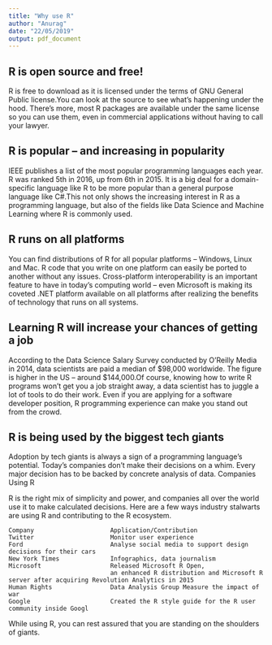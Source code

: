 ```yaml
---
title: "Why use R"
author: "Anurag"
date: "22/05/2019"
output: pdf_document
---
```


## R is open source and free!
R is free to download as it is licensed under the terms of GNU General Public license.You can look at the source to see what’s happening under the hood. There’s more, most R packages are available under the same license so you can use them, even in commercial applications without having to call your lawyer.

## R is popular – and increasing in popularity
IEEE publishes a list of the most popular programming languages each year. R was ranked 5th in 2016, up from 6th in 2015. It is a big deal for a domain-specific language like R to be more popular than a general purpose language like C#.This not only shows the increasing interest in R as a programming language, but also of the fields like Data Science and Machine Learning where R is commonly used.

## R runs on all platforms
You can find distributions of R for all popular platforms – Windows, Linux and Mac.
R code that you write on one platform can easily be ported to another without any issues. Cross-platform interoperability is an important feature to have in today’s computing world – even Microsoft is making its coveted .NET platform available on all platforms after realizing the benefits of technology that runs on all systems.

## Learning R will increase your chances of getting a job
According to the Data Science Salary Survey conducted by O’Reilly Media in 2014, data scientists are paid a median of $98,000 worldwide. The figure is higher in the US – around $144,000.Of course, knowing how to write R programs won’t get you a job straight away, a data scientist has to juggle a lot of tools to do their work. Even if you are applying for a software developer position, R programming experience can make you stand out from the crowd.

## R is being used by the biggest tech giants
Adoption by tech giants is always a sign of a programming language’s potential. Today’s companies don’t make their decisions on a whim. Every major decision has to be backed by concrete analysis of data.
Companies Using R

R is the right mix of simplicity and power, and companies all over the world use it to make calculated decisions. Here are a few ways industry stalwarts are using R and contributing to the R ecosystem.
```
Company	                    Application/Contribution
Twitter	                    Monitor user experience
Ford	                    Analyse social media to support design decisions for their cars
New York Times	            Infographics, data journalism
Microsoft	                Released Microsoft R Open, 
                            an enhanced R distribution and Microsoft R server after acquiring Revolution Analytics in 2015
Human Rights                Data Analysis Group	Measure the impact of war
Google	                    Created the R style guide for the R user community inside Googl
```

While using R, you can rest assured that you are standing on the shoulders of giants.
